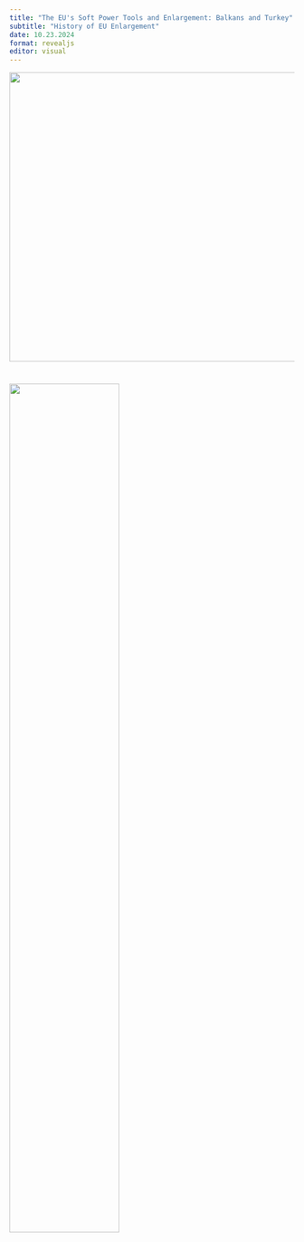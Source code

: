 ```yaml
---
title: "The EU's Soft Power Tools and Enlargement: Balkans and Turkey"
subtitle: "History of EU Enlargement"
date: 10.23.2024
format: revealjs
editor: visual
---
```


![](images/WhatsApp%20Image%202025-05-29%20at%204.38.35%20PM.jpeg){width="511"}

# ![](images/week%201.png){width="62%"}
